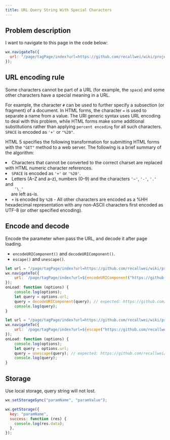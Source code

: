 ```yaml
---
title: URL Query String With Special Characters
---
```



## Problem description

I want to navigate to this page in the code below:

```javascript {2}
wx.navigateTo({
  url: "/page/tagPage/index?url=https://github.com/recallwei/wiki/projects?type=beta",
});
```

## URL encoding rule

Some characters cannot be part of a URL (for example, the `space`) and some other characters have a special meaning in a URL.

For example, the character `#` can be used to further specify a subsection (or fragment) of a document. In HTML forms, the character `=` is used to separate a name from a value. The URI generic syntax uses URL encoding to deal with this problem, while HTML forms make some additional substitutions rather than applying `percent encoding` for all such characters. `SPACE` is encoded as `'+'` or `"%20"`.

HTML 5 specifies the following transformation for submitting HTML forms with the `"GET"` method to a web server. The following is a brief summary of the algorithm:

<li>
  Characters that cannot be converted to the correct charset are replaced with
  HTML numeric character references.
</li>
<li>
  <code>SPACE</code> is encoded as <code>'+'</code> or <code>'%20'</code>.
</li>
<li>
  <TextHighlight>Letters (A–Z and a–z), numbers (0–9)</TextHighlight>
  and the characters <code>'~'</code>, <code>'-'</code>, <code>'.'</code> and <code>
    '\_'
  </code> are <TextHighlight>left as-is</TextHighlight>.
</li>
<li>
  <code>+</code> is encoded by <code>%2B</code> - All other characters are
  encoded as a <TextHighlight>%HH hexadecimal representation</TextHighlight>
  with any non-ASCII characters first encoded as UTF-8 (or other specified encoding).
</li>

## Encode and decode

Encode the parameter when pass the URL, and decode it after page loading.

<!-- TODO Difference between these encode and decode method -->

- `encodeURIComponent()` and `decodeURIComponent()`.
- `escape()` and `unescape()`.

<Tabs>
<TabItem value="encodeURIComponent/decodeURIComponent" label="encodeURIComponent / decodeURIComponent">

```javascript {3,8} showLineNumbers
let url = "/page/tagPage/index?url=https://github.com/recallwei/wiki/projects?type=beta";
wx.navigateTo({
    url: `/page/tagPage/index?url=${encodeURIComponent("https://github.com/recallwei/wiki/projects?type=beta")}`,// expected: https%3A%2F%2Fgithub.com%2Frecallwei%2Fwiki%2Fprojects%3Ftype%3Dbeta
});
onLoad: function (options) {
    console.log(options);
    let query = options.url;
    query = decodeURIComponent(query); // expected: https://github.com/recallwei/wiki/projects?type=beta
    console.log(query);
}
```

</TabItem >
<TabItem value="escape/unescape" label="escape / unescape">

```javascript {3,8} showLineNumbers
let url = "/page/tagPage/index?url=https://github.com/recallwei/wiki/projects?type=beta";
wx.navigateTo({
    url: `/page/tagPage/index?url=${escape("https://github.com/recallwei/wiki/projects?type=beta")}`,// expected: https%3A%2F%2Fgithub.com%2Frecallwei%2Fwiki%2Fprojects%3Ftype%3Dbeta
});
onLoad: function (options) {
    console.log(options);
    let query = options.url;
    query = unescape(query); // expected: https://github.com/recallwei/wiki/projects?type=beta
    console.log(query);
}
```

</TabItem >
</Tabs>

## Storage

Use local storage, query string will not lost.

```javascript
wx.setStorageSync("paramName", "paramValue");
```

```javascript
wx.getStorage({
  key: "paramName",
  success: function (res) {
    console.log(res.data);
  },
});
```
